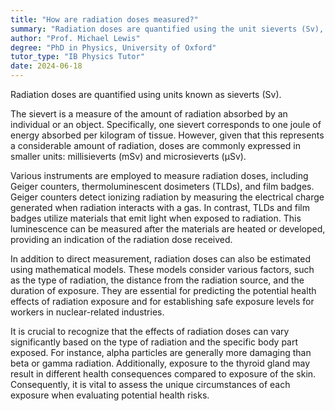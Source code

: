 ```yaml
---
title: "How are radiation doses measured?"
summary: "Radiation doses are quantified using the unit sieverts (Sv), which helps assess the potential biological effects of exposure to ionizing radiation."
author: "Prof. Michael Lewis"
degree: "PhD in Physics, University of Oxford"
tutor_type: "IB Physics Tutor"
date: 2024-06-18
---
```


Radiation doses are quantified using units known as sieverts (Sv).

The sievert is a measure of the amount of radiation absorbed by an individual or an object. Specifically, one sievert corresponds to one joule of energy absorbed per kilogram of tissue. However, given that this represents a considerable amount of radiation, doses are commonly expressed in smaller units: millisieverts (mSv) and microsieverts (μSv).

Various instruments are employed to measure radiation doses, including Geiger counters, thermoluminescent dosimeters (TLDs), and film badges. Geiger counters detect ionizing radiation by measuring the electrical charge generated when radiation interacts with a gas. In contrast, TLDs and film badges utilize materials that emit light when exposed to radiation. This luminescence can be measured after the materials are heated or developed, providing an indication of the radiation dose received.

In addition to direct measurement, radiation doses can also be estimated using mathematical models. These models consider various factors, such as the type of radiation, the distance from the radiation source, and the duration of exposure. They are essential for predicting the potential health effects of radiation exposure and for establishing safe exposure levels for workers in nuclear-related industries.

It is crucial to recognize that the effects of radiation doses can vary significantly based on the type of radiation and the specific body part exposed. For instance, alpha particles are generally more damaging than beta or gamma radiation. Additionally, exposure to the thyroid gland may result in different health consequences compared to exposure of the skin. Consequently, it is vital to assess the unique circumstances of each exposure when evaluating potential health risks.
    